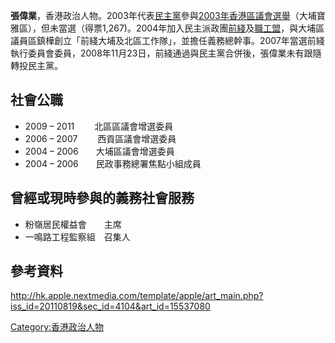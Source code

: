{{BLPsources|time=2012-07-16T15:44:58+00:00}}
'''張偉業'''，香港政治人物。2003年代表[[民主黨_(香港)|民主黨]]參與[[2003年香港區議會選舉|2003年香港區議會選舉]]（大埔寶雅區），但未當選（得票1,267)。2004年加入民主派政團[[前綫_(政黨)|前綫]]及[[職工盟|職工盟]]，與大埔區議員區鎮樺創立「前綫大埔及北區工作隊」，並擔任義務總幹事。2007年當選前綫執行委員會委員，2008年11月23日，前綫通過與民主黨合併後，張偉業未有跟隨轉投民主黨。

==社會公職==
*2009 – 2011 　　北區區議會增選委員
*2006 – 2007 　　西貢區議會增選委員
*2004 – 2006　　大埔區議會增選委員
*2004 – 2006　　民政事務總署焦點小組成員

==曾經或現時參與的義務社會服務==
*粉嶺居民權益會　　主席
*一鳴路工程監察組　召集人

==參考資料==
http://hk.apple.nextmedia.com/template/apple/art_main.php?iss_id=20110819&sec_id=4104&art_id=15537080

[[Category:香港政治人物|Category:香港政治人物]]